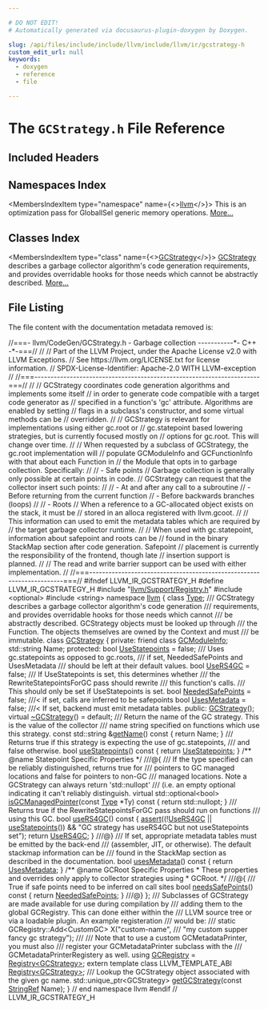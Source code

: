 ```yaml
---

# DO NOT EDIT!
# Automatically generated via docusaurus-plugin-doxygen by Doxygen.

slug: /api/files/include/include/llvm/include/llvm/ir/gcstrategy-h
custom_edit_url: null
keywords:
  - doxygen
  - reference
  - file

---
```





# The `GCStrategy.h` File Reference

<DoxygenPage pluginConfig={pluginConfig}>



## Included Headers

<IncludesList>
<IncludesListItem
  filePath="llvm/Support/Registry.h"
  permalink="/docs/api/files/include/include/llvm/include/llvm/support/registry-h"
  isLocal="true" />
<IncludesListItem
  filePath="optional"
  permalink=""
  isLocal="false" />
<IncludesListItem
  filePath="string"
  permalink=""
  isLocal="false" />
</IncludesList>

## Namespaces Index

<MembersIndex>

<MembersIndexItem
  type="namespace"
  name={<><a href="/docs/api/namespaces/llvm">llvm</a></>}>
This is an optimization pass for GlobalISel generic memory operations. <a href="/docs/api/namespaces/llvm/#details">More...</a>
</MembersIndexItem>

</MembersIndex>

## Classes Index

<MembersIndex>

<MembersIndexItem
  type="class"
  name={<><a href="/docs/api/classes/llvm/gcstrategy">GCStrategy</a></>}>
<a href="/docs/api/classes/llvm/gcstrategy">GCStrategy</a> describes a garbage collector algorithm&#39;s code generation requirements, and provides overridable hooks for those needs which cannot be abstractly described. <a href="/docs/api/classes/llvm/gcstrategy/#details">More...</a>
</MembersIndexItem>

</MembersIndex>


## File Listing

The file content with the documentation metadata removed is:

<ProgramListing>

<Link id="l00001" /><CodeLine lineNumber="1"><Highlight kind="comment">//===- llvm/CodeGen/GCStrategy.h - Garbage collection -----------&#42;- C++ -&#42;-===//</Highlight><Highlight kind="normal"></Highlight></CodeLine>
<Link id="l00002" /><CodeLine lineNumber="2"><Highlight kind="normal"></Highlight><Highlight kind="comment">//</Highlight><Highlight kind="normal"></Highlight></CodeLine>
<Link id="l00003" /><CodeLine lineNumber="3"><Highlight kind="normal"></Highlight><Highlight kind="comment">// Part of the LLVM Project, under the Apache License v2.0 with LLVM Exceptions.</Highlight><Highlight kind="normal"></Highlight></CodeLine>
<Link id="l00004" /><CodeLine lineNumber="4"><Highlight kind="normal"></Highlight><Highlight kind="comment">// See https://llvm.org/LICENSE.txt for license information.</Highlight><Highlight kind="normal"></Highlight></CodeLine>
<Link id="l00005" /><CodeLine lineNumber="5"><Highlight kind="normal"></Highlight><Highlight kind="comment">// SPDX-License-Identifier: Apache-2.0 WITH LLVM-exception</Highlight><Highlight kind="normal"></Highlight></CodeLine>
<Link id="l00006" /><CodeLine lineNumber="6"><Highlight kind="normal"></Highlight><Highlight kind="comment">//</Highlight><Highlight kind="normal"></Highlight></CodeLine>
<Link id="l00007" /><CodeLine lineNumber="7"><Highlight kind="normal"></Highlight><Highlight kind="comment">//===----------------------------------------------------------------------===//</Highlight><Highlight kind="normal"></Highlight></CodeLine>
<Link id="l00008" /><CodeLine lineNumber="8"><Highlight kind="normal"></Highlight><Highlight kind="comment">//</Highlight><Highlight kind="normal"></Highlight></CodeLine>
<Link id="l00009" /><CodeLine lineNumber="9"><Highlight kind="normal"></Highlight><Highlight kind="comment">// GCStrategy coordinates code generation algorithms and implements some itself</Highlight><Highlight kind="normal"></Highlight></CodeLine>
<Link id="l00010" /><CodeLine lineNumber="10"><Highlight kind="normal"></Highlight><Highlight kind="comment">// in order to generate code compatible with a target code generator as</Highlight><Highlight kind="normal"></Highlight></CodeLine>
<Link id="l00011" /><CodeLine lineNumber="11"><Highlight kind="normal"></Highlight><Highlight kind="comment">// specified in a function&#39;s &#39;gc&#39; attribute. Algorithms are enabled by setting</Highlight><Highlight kind="normal"></Highlight></CodeLine>
<Link id="l00012" /><CodeLine lineNumber="12"><Highlight kind="normal"></Highlight><Highlight kind="comment">// flags in a subclass&#39;s constructor, and some virtual methods can be</Highlight><Highlight kind="normal"></Highlight></CodeLine>
<Link id="l00013" /><CodeLine lineNumber="13"><Highlight kind="normal"></Highlight><Highlight kind="comment">// overridden.</Highlight><Highlight kind="normal"></Highlight></CodeLine>
<Link id="l00014" /><CodeLine lineNumber="14"><Highlight kind="normal"></Highlight><Highlight kind="comment">//</Highlight><Highlight kind="normal"></Highlight></CodeLine>
<Link id="l00015" /><CodeLine lineNumber="15"><Highlight kind="normal"></Highlight><Highlight kind="comment">// GCStrategy is relevant for implementations using either gc.root or</Highlight><Highlight kind="normal"></Highlight></CodeLine>
<Link id="l00016" /><CodeLine lineNumber="16"><Highlight kind="normal"></Highlight><Highlight kind="comment">// gc.statepoint based lowering strategies, but is currently focused mostly on</Highlight><Highlight kind="normal"></Highlight></CodeLine>
<Link id="l00017" /><CodeLine lineNumber="17"><Highlight kind="normal"></Highlight><Highlight kind="comment">// options for gc.root.  This will change over time.</Highlight><Highlight kind="normal"></Highlight></CodeLine>
<Link id="l00018" /><CodeLine lineNumber="18"><Highlight kind="normal"></Highlight><Highlight kind="comment">//</Highlight><Highlight kind="normal"></Highlight></CodeLine>
<Link id="l00019" /><CodeLine lineNumber="19"><Highlight kind="normal"></Highlight><Highlight kind="comment">// When requested by a subclass of GCStrategy, the gc.root implementation will</Highlight><Highlight kind="normal"></Highlight></CodeLine>
<Link id="l00020" /><CodeLine lineNumber="20"><Highlight kind="normal"></Highlight><Highlight kind="comment">// populate GCModuleInfo and GCFunctionInfo with that about each Function in</Highlight><Highlight kind="normal"></Highlight></CodeLine>
<Link id="l00021" /><CodeLine lineNumber="21"><Highlight kind="normal"></Highlight><Highlight kind="comment">// the Module that opts in to garbage collection.  Specifically:</Highlight><Highlight kind="normal"></Highlight></CodeLine>
<Link id="l00022" /><CodeLine lineNumber="22"><Highlight kind="normal"></Highlight><Highlight kind="comment">//</Highlight><Highlight kind="normal"></Highlight></CodeLine>
<Link id="l00023" /><CodeLine lineNumber="23"><Highlight kind="normal"></Highlight><Highlight kind="comment">// - Safe points</Highlight><Highlight kind="normal"></Highlight></CodeLine>
<Link id="l00024" /><CodeLine lineNumber="24"><Highlight kind="normal"></Highlight><Highlight kind="comment">//   Garbage collection is generally only possible at certain points in code.</Highlight><Highlight kind="normal"></Highlight></CodeLine>
<Link id="l00025" /><CodeLine lineNumber="25"><Highlight kind="normal"></Highlight><Highlight kind="comment">//   GCStrategy can request that the collector insert such points:</Highlight><Highlight kind="normal"></Highlight></CodeLine>
<Link id="l00026" /><CodeLine lineNumber="26"><Highlight kind="normal"></Highlight><Highlight kind="comment">//</Highlight><Highlight kind="normal"></Highlight></CodeLine>
<Link id="l00027" /><CodeLine lineNumber="27"><Highlight kind="normal"></Highlight><Highlight kind="comment">//     - At and after any call to a subroutine</Highlight><Highlight kind="normal"></Highlight></CodeLine>
<Link id="l00028" /><CodeLine lineNumber="28"><Highlight kind="normal"></Highlight><Highlight kind="comment">//     - Before returning from the current function</Highlight><Highlight kind="normal"></Highlight></CodeLine>
<Link id="l00029" /><CodeLine lineNumber="29"><Highlight kind="normal"></Highlight><Highlight kind="comment">//     - Before backwards branches (loops)</Highlight><Highlight kind="normal"></Highlight></CodeLine>
<Link id="l00030" /><CodeLine lineNumber="30"><Highlight kind="normal"></Highlight><Highlight kind="comment">//</Highlight><Highlight kind="normal"></Highlight></CodeLine>
<Link id="l00031" /><CodeLine lineNumber="31"><Highlight kind="normal"></Highlight><Highlight kind="comment">// - Roots</Highlight><Highlight kind="normal"></Highlight></CodeLine>
<Link id="l00032" /><CodeLine lineNumber="32"><Highlight kind="normal"></Highlight><Highlight kind="comment">//   When a reference to a GC-allocated object exists on the stack, it must be</Highlight><Highlight kind="normal"></Highlight></CodeLine>
<Link id="l00033" /><CodeLine lineNumber="33"><Highlight kind="normal"></Highlight><Highlight kind="comment">//   stored in an alloca registered with llvm.gcoot.</Highlight><Highlight kind="normal"></Highlight></CodeLine>
<Link id="l00034" /><CodeLine lineNumber="34"><Highlight kind="normal"></Highlight><Highlight kind="comment">//</Highlight><Highlight kind="normal"></Highlight></CodeLine>
<Link id="l00035" /><CodeLine lineNumber="35"><Highlight kind="normal"></Highlight><Highlight kind="comment">// This information can used to emit the metadata tables which are required by</Highlight><Highlight kind="normal"></Highlight></CodeLine>
<Link id="l00036" /><CodeLine lineNumber="36"><Highlight kind="normal"></Highlight><Highlight kind="comment">// the target garbage collector runtime.</Highlight><Highlight kind="normal"></Highlight></CodeLine>
<Link id="l00037" /><CodeLine lineNumber="37"><Highlight kind="normal"></Highlight><Highlight kind="comment">//</Highlight><Highlight kind="normal"></Highlight></CodeLine>
<Link id="l00038" /><CodeLine lineNumber="38"><Highlight kind="normal"></Highlight><Highlight kind="comment">// When used with gc.statepoint, information about safepoint and roots can be</Highlight><Highlight kind="normal"></Highlight></CodeLine>
<Link id="l00039" /><CodeLine lineNumber="39"><Highlight kind="normal"></Highlight><Highlight kind="comment">// found in the binary StackMap section after code generation.  Safepoint</Highlight><Highlight kind="normal"></Highlight></CodeLine>
<Link id="l00040" /><CodeLine lineNumber="40"><Highlight kind="normal"></Highlight><Highlight kind="comment">// placement is currently the responsibility of the frontend, though late</Highlight><Highlight kind="normal"></Highlight></CodeLine>
<Link id="l00041" /><CodeLine lineNumber="41"><Highlight kind="normal"></Highlight><Highlight kind="comment">// insertion support is planned.</Highlight><Highlight kind="normal"></Highlight></CodeLine>
<Link id="l00042" /><CodeLine lineNumber="42"><Highlight kind="normal"></Highlight><Highlight kind="comment">//</Highlight><Highlight kind="normal"></Highlight></CodeLine>
<Link id="l00043" /><CodeLine lineNumber="43"><Highlight kind="normal"></Highlight><Highlight kind="comment">// The read and write barrier support can be used with either implementation.</Highlight><Highlight kind="normal"></Highlight></CodeLine>
<Link id="l00044" /><CodeLine lineNumber="44"><Highlight kind="normal"></Highlight><Highlight kind="comment">//</Highlight><Highlight kind="normal"></Highlight></CodeLine>
<Link id="l00045" /><CodeLine lineNumber="45"><Highlight kind="normal"></Highlight><Highlight kind="comment">//===----------------------------------------------------------------------===//</Highlight><Highlight kind="normal"></Highlight></CodeLine>
<Link id="l00046" /><CodeLine lineNumber="46"><Highlight kind="normal"></Highlight></CodeLine>
<Link id="l00047" /><CodeLine lineNumber="47"><Highlight kind="normal"></Highlight><Highlight kind="preprocessor">#ifndef LLVM&#95;IR&#95;GCSTRATEGY&#95;H</Highlight><Highlight kind="normal"></Highlight></CodeLine>
<Link id="l00048" /><CodeLine lineNumber="48"><Highlight kind="normal"></Highlight><Highlight kind="preprocessor">#define LLVM&#95;IR&#95;GCSTRATEGY&#95;H</Highlight><Highlight kind="normal"></Highlight></CodeLine>
<Link id="l00049" /><CodeLine lineNumber="49"><Highlight kind="normal"></Highlight></CodeLine>
<Link id="l00050" /><CodeLine lineNumber="50"><Highlight kind="normal"></Highlight><Highlight kind="preprocessor">#include &quot;<a href="/docs/api/files/include/include/llvm/include/llvm/support/registry-h">llvm/Support/Registry.h</a>&quot;</Highlight><Highlight kind="normal"></Highlight></CodeLine>
<Link id="l00051" /><CodeLine lineNumber="51"><Highlight kind="normal"></Highlight><Highlight kind="preprocessor">#include &lt;optional&gt;</Highlight><Highlight kind="normal"></Highlight></CodeLine>
<Link id="l00052" /><CodeLine lineNumber="52"><Highlight kind="normal"></Highlight><Highlight kind="preprocessor">#include &lt;string&gt;</Highlight><Highlight kind="normal"></Highlight></CodeLine>
<Link id="l00053" /><CodeLine lineNumber="53"><Highlight kind="normal"></Highlight></CodeLine>
<Link id="l00054" /><CodeLine lineNumber="54"><Highlight kind="normal"></Highlight><Highlight kind="keyword">namespace </Highlight><Highlight kind="normal"><a href="/docs/api/namespaces/llvm">llvm</a> &#123;</Highlight></CodeLine>
<Link id="l00055" /><CodeLine lineNumber="55"><Highlight kind="normal"></Highlight></CodeLine>
<Link id="l00056" /><CodeLine lineNumber="56"><Highlight kind="normal"></Highlight><Highlight kind="keyword">class </Highlight><Highlight kind="normal"><a href="/docs/api/classes/llvm/type">Type</a>;</Highlight></CodeLine>
<Link id="l00057" /><CodeLine lineNumber="57"><Highlight kind="normal"></Highlight><Highlight kind="comment"></Highlight></CodeLine>
<Link id="l00058" /><CodeLine lineNumber="58"><Highlight kind="comment">/// GCStrategy describes a garbage collector algorithm&#39;s code generation</Highlight></CodeLine>
<Link id="l00059" /><CodeLine lineNumber="59"><Highlight kind="comment">/// requirements, and provides overridable hooks for those needs which cannot</Highlight></CodeLine>
<Link id="l00060" /><CodeLine lineNumber="60"><Highlight kind="comment">/// be abstractly described.  GCStrategy objects must be looked up through</Highlight></CodeLine>
<Link id="l00061" /><CodeLine lineNumber="61"><Highlight kind="comment">/// the Function.  The objects themselves are owned by the Context and must</Highlight></CodeLine>
<Link id="l00062" /><CodeLine lineNumber="62"><Highlight kind="comment">/// be immutable.</Highlight><Highlight kind="normal"></Highlight></CodeLine>
<Link id="l00063" /><CodeLine lineNumber="63" lineLink="/docs/api/classes/llvm/gcstrategy"><Highlight kind="normal"></Highlight><Highlight kind="keyword">class </Highlight><Highlight kind="normal"><a href="/docs/api/classes/llvm/gcstrategy/#abc5b7efa0f9360dac6bbd35ab553cb0d">GCStrategy</a> &#123;</Highlight></CodeLine>
<Link id="l00064" /><CodeLine lineNumber="64"><Highlight kind="normal"></Highlight><Highlight kind="keyword">private</Highlight><Highlight kind="normal">:</Highlight></CodeLine>
<Link id="l00065" /><CodeLine lineNumber="65" lineLink="/docs/api/classes/llvm/gcstrategy/#a5b0052c613569d8b1bd3b87a3e133423"><Highlight kind="normal">  </Highlight><Highlight kind="keyword">friend</Highlight><Highlight kind="normal"> </Highlight><Highlight kind="keyword">class </Highlight><Highlight kind="normal"><a href="/docs/api/classes/llvm/gcstrategy/#a5b0052c613569d8b1bd3b87a3e133423">GCModuleInfo</a>;</Highlight></CodeLine>
<Link id="l00066" /><CodeLine lineNumber="66"><Highlight kind="normal"></Highlight></CodeLine>
<Link id="l00067" /><CodeLine lineNumber="67"><Highlight kind="normal">  std::string Name;</Highlight></CodeLine>
<Link id="l00068" /><CodeLine lineNumber="68"><Highlight kind="normal"></Highlight></CodeLine>
<Link id="l00069" /><CodeLine lineNumber="69"><Highlight kind="normal"></Highlight><Highlight kind="keyword">protected</Highlight><Highlight kind="normal">:</Highlight></CodeLine>
<Link id="l00070" /><CodeLine lineNumber="70" lineLink="/docs/api/classes/llvm/gcstrategy/#a6d4b88865bc96bd6a93c3076e210af61"><Highlight kind="normal">  </Highlight><Highlight kind="keywordtype">bool</Highlight><Highlight kind="normal"> <a href="/docs/api/classes/llvm/gcstrategy/#a6d4b88865bc96bd6a93c3076e210af61">UseStatepoints</a> = </Highlight><Highlight kind="keyword">false</Highlight><Highlight kind="normal">; </Highlight><Highlight kind="comment">/// Uses gc.statepoints as opposed to gc.roots,</Highlight><Highlight kind="comment"></Highlight></CodeLine>
<Link id="l00071" /><CodeLine lineNumber="71"><Highlight kind="comment">                               /// if set, NeededSafePoints and UsesMetadata</Highlight></CodeLine>
<Link id="l00072" /><CodeLine lineNumber="72"><Highlight kind="comment">                               /// should be left at their default values.</Highlight><Highlight kind="normal"></Highlight></CodeLine>
<Link id="l00073" /><CodeLine lineNumber="73"><Highlight kind="normal"></Highlight></CodeLine>
<Link id="l00074" /><CodeLine lineNumber="74" lineLink="/docs/api/classes/llvm/gcstrategy/#a32c75ebeabf283b9a98b1b5641a2885e"><Highlight kind="normal">  </Highlight><Highlight kind="keywordtype">bool</Highlight><Highlight kind="normal"> <a href="/docs/api/classes/llvm/gcstrategy/#a32c75ebeabf283b9a98b1b5641a2885e">UseRS4GC</a> = </Highlight><Highlight kind="keyword">false</Highlight><Highlight kind="normal">; </Highlight><Highlight kind="comment">/// If UseStatepoints is set, this determines whether</Highlight><Highlight kind="comment"></Highlight></CodeLine>
<Link id="l00075" /><CodeLine lineNumber="75"><Highlight kind="comment">                         /// the RewriteStatepointsForGC pass should rewrite</Highlight></CodeLine>
<Link id="l00076" /><CodeLine lineNumber="76"><Highlight kind="comment">                         /// this function&#39;s calls.</Highlight></CodeLine>
<Link id="l00077" /><CodeLine lineNumber="77"><Highlight kind="comment">                         /// This should only be set if UseStatepoints is set.</Highlight><Highlight kind="normal"></Highlight></CodeLine>
<Link id="l00078" /><CodeLine lineNumber="78"><Highlight kind="normal"></Highlight></CodeLine>
<Link id="l00079" /><CodeLine lineNumber="79" lineLink="/docs/api/classes/llvm/gcstrategy/#a876df2ee9b43a6e37c7e25cdbc5ee458"><Highlight kind="normal">  </Highlight><Highlight kind="keywordtype">bool</Highlight><Highlight kind="normal"> <a href="/docs/api/classes/llvm/gcstrategy/#a876df2ee9b43a6e37c7e25cdbc5ee458">NeededSafePoints</a> = </Highlight><Highlight kind="keyword">false</Highlight><Highlight kind="normal">;    </Highlight><Highlight kind="comment">///&lt; if set, calls are inferred to be safepoints</Highlight><Highlight kind="normal"></Highlight></CodeLine>
<Link id="l00080" /><CodeLine lineNumber="80" lineLink="/docs/api/classes/llvm/gcstrategy/#a5d53780e41b87b0b8cb0e4a822f38281"><Highlight kind="normal">  </Highlight><Highlight kind="keywordtype">bool</Highlight><Highlight kind="normal"> <a href="/docs/api/classes/llvm/gcstrategy/#a5d53780e41b87b0b8cb0e4a822f38281">UsesMetadata</a> = </Highlight><Highlight kind="keyword">false</Highlight><Highlight kind="normal">;     </Highlight><Highlight kind="comment">///&lt; If set, backend must emit metadata tables.</Highlight><Highlight kind="normal"></Highlight></CodeLine>
<Link id="l00081" /><CodeLine lineNumber="81"><Highlight kind="normal"></Highlight></CodeLine>
<Link id="l00082" /><CodeLine lineNumber="82"><Highlight kind="normal"></Highlight><Highlight kind="keyword">public</Highlight><Highlight kind="normal">:</Highlight></CodeLine>
<Link id="l00083" /><CodeLine lineNumber="83" lineLink="/docs/api/classes/llvm/gcstrategy/#abc5b7efa0f9360dac6bbd35ab553cb0d"><Highlight kind="normal">  <a href="/docs/api/classes/llvm/gcstrategy/#abc5b7efa0f9360dac6bbd35ab553cb0d">GCStrategy</a>();</Highlight></CodeLine>
<Link id="l00084" /><CodeLine lineNumber="84" lineLink="/docs/api/classes/llvm/gcstrategy/#aed755642573059053607d5642eb99da9"><Highlight kind="normal">  </Highlight><Highlight kind="keyword">virtual</Highlight><Highlight kind="normal"> <a href="/docs/api/classes/llvm/gcstrategy/#aed755642573059053607d5642eb99da9">~GCStrategy</a>() = </Highlight><Highlight kind="keywordflow">default</Highlight><Highlight kind="normal">;</Highlight></CodeLine>
<Link id="l00085" /><CodeLine lineNumber="85"><Highlight kind="normal"></Highlight><Highlight kind="comment"></Highlight></CodeLine>
<Link id="l00086" /><CodeLine lineNumber="86"><Highlight kind="comment">  /// Return the name of the GC strategy.  This is the value of the collector</Highlight></CodeLine>
<Link id="l00087" /><CodeLine lineNumber="87"><Highlight kind="comment">  /// name string specified on functions which use this strategy.</Highlight><Highlight kind="normal"></Highlight></CodeLine>
<Link id="l00088" /><CodeLine lineNumber="88" lineLink="/docs/api/classes/llvm/gcstrategy/#ae253aa14fb9f8582e089850f07616599"><Highlight kind="normal">  </Highlight><Highlight kind="keyword">const</Highlight><Highlight kind="normal"> std::string &amp;<a href="/docs/api/classes/llvm/gcstrategy/#ae253aa14fb9f8582e089850f07616599">getName</a>()</Highlight><Highlight kind="keyword"> const </Highlight><Highlight kind="normal">&#123; </Highlight><Highlight kind="keywordflow">return</Highlight><Highlight kind="normal"> Name; &#125;</Highlight></CodeLine>
<Link id="l00089" /><CodeLine lineNumber="89"><Highlight kind="normal"></Highlight><Highlight kind="comment"></Highlight></CodeLine>
<Link id="l00090" /><CodeLine lineNumber="90"><Highlight kind="comment">  /// Returns true if this strategy is expecting the use of gc.statepoints,</Highlight></CodeLine>
<Link id="l00091" /><CodeLine lineNumber="91"><Highlight kind="comment">  /// and false otherwise.</Highlight><Highlight kind="normal"></Highlight></CodeLine>
<Link id="l00092" /><CodeLine lineNumber="92" lineLink="/docs/api/classes/llvm/gcstrategy/#a7b2fe86699990ff4cec0233e3daf651d"><Highlight kind="normal">  </Highlight><Highlight kind="keywordtype">bool</Highlight><Highlight kind="normal"> <a href="/docs/api/classes/llvm/gcstrategy/#a7b2fe86699990ff4cec0233e3daf651d">useStatepoints</a>()</Highlight><Highlight kind="keyword"> const </Highlight><Highlight kind="normal">&#123; </Highlight><Highlight kind="keywordflow">return</Highlight><Highlight kind="normal"> <a href="/docs/api/classes/llvm/gcstrategy/#a6d4b88865bc96bd6a93c3076e210af61">UseStatepoints</a>; &#125;</Highlight></CodeLine>
<Link id="l00093" /><CodeLine lineNumber="93"><Highlight kind="normal"></Highlight><Highlight kind="comment"></Highlight></CodeLine>
<Link id="l00094" /><CodeLine lineNumber="94"><Highlight kind="comment">  /&#42;&#42; @name Statepoint Specific Properties &#42;/</Highlight><Highlight kind="comment"></Highlight></CodeLine>
<Link id="l00095" /><CodeLine lineNumber="95"><Highlight kind="comment">  ///@&#123;</Highlight><Highlight kind="normal"></Highlight></CodeLine>
<Link id="l00096" /><CodeLine lineNumber="96"><Highlight kind="normal"></Highlight><Highlight kind="comment"></Highlight></CodeLine>
<Link id="l00097" /><CodeLine lineNumber="97"><Highlight kind="comment">  /// If the type specified can be reliably distinguished, returns true for</Highlight></CodeLine>
<Link id="l00098" /><CodeLine lineNumber="98"><Highlight kind="comment">  /// pointers to GC managed locations and false for pointers to non-GC</Highlight></CodeLine>
<Link id="l00099" /><CodeLine lineNumber="99"><Highlight kind="comment">  /// managed locations.  Note a GCStrategy can always return &#39;std::nullopt&#39;</Highlight></CodeLine>
<Link id="l00100" /><CodeLine lineNumber="100"><Highlight kind="comment">  /// (i.e. an empty optional indicating it can&#39;t reliably distinguish.</Highlight><Highlight kind="normal"></Highlight></CodeLine>
<Link id="l00101" /><CodeLine lineNumber="101" lineLink="/docs/api/classes/llvm/gcstrategy/#a6bbb5320403c4748de766cc6efc5e55e"><Highlight kind="normal">  </Highlight><Highlight kind="keyword">virtual</Highlight><Highlight kind="normal"> std::optional&lt;bool&gt; <a href="/docs/api/classes/llvm/gcstrategy/#a6bbb5320403c4748de766cc6efc5e55e">isGCManagedPointer</a>(</Highlight><Highlight kind="keyword">const</Highlight><Highlight kind="normal"> <a href="/docs/api/classes/llvm/type">Type</a> &#42;Ty)</Highlight><Highlight kind="keyword"> const </Highlight><Highlight kind="normal">&#123;</Highlight></CodeLine>
<Link id="l00102" /><CodeLine lineNumber="102"><Highlight kind="normal">    </Highlight><Highlight kind="keywordflow">return</Highlight><Highlight kind="normal"> std::nullopt;</Highlight></CodeLine>
<Link id="l00103" /><CodeLine lineNumber="103"><Highlight kind="normal">  &#125;</Highlight></CodeLine>
<Link id="l00104" /><CodeLine lineNumber="104"><Highlight kind="normal"></Highlight><Highlight kind="comment"></Highlight></CodeLine>
<Link id="l00105" /><CodeLine lineNumber="105"><Highlight kind="comment">  /// Returns true if the RewriteStatepointsForGC pass should run on functions</Highlight></CodeLine>
<Link id="l00106" /><CodeLine lineNumber="106"><Highlight kind="comment">  /// using this GC.</Highlight><Highlight kind="normal"></Highlight></CodeLine>
<Link id="l00107" /><CodeLine lineNumber="107" lineLink="/docs/api/classes/llvm/gcstrategy/#a86859e2cfd56ae04d6baef2f512e22fd"><Highlight kind="normal">  </Highlight><Highlight kind="keywordtype">bool</Highlight><Highlight kind="normal"> <a href="/docs/api/classes/llvm/gcstrategy/#a86859e2cfd56ae04d6baef2f512e22fd">useRS4GC</a>()</Highlight><Highlight kind="keyword"> const </Highlight><Highlight kind="normal">&#123;</Highlight></CodeLine>
<Link id="l00108" /><CodeLine lineNumber="108"><Highlight kind="normal">    <a href="/docs/api/files/lib/lib/target/lib/target/amdgpu/silowercontrolflow-cpp/#a4868c5d81c5ccc98c47aeab6244346a0">assert</a>((!<a href="/docs/api/classes/llvm/gcstrategy/#a32c75ebeabf283b9a98b1b5641a2885e">UseRS4GC</a> || <a href="/docs/api/classes/llvm/gcstrategy/#a7b2fe86699990ff4cec0233e3daf651d">useStatepoints</a>()) &amp;&amp;</Highlight></CodeLine>
<Link id="l00109" /><CodeLine lineNumber="109"><Highlight kind="normal">           </Highlight><Highlight kind="stringliteral">&quot;GC strategy has useRS4GC but not useStatepoints set&quot;</Highlight><Highlight kind="normal">);</Highlight></CodeLine>
<Link id="l00110" /><CodeLine lineNumber="110"><Highlight kind="normal">    </Highlight><Highlight kind="keywordflow">return</Highlight><Highlight kind="normal"> <a href="/docs/api/classes/llvm/gcstrategy/#a32c75ebeabf283b9a98b1b5641a2885e">UseRS4GC</a>;</Highlight></CodeLine>
<Link id="l00111" /><CodeLine lineNumber="111"><Highlight kind="normal">  &#125;</Highlight></CodeLine>
<Link id="l00112" /><CodeLine lineNumber="112"><Highlight kind="normal"></Highlight><Highlight kind="comment"></Highlight></CodeLine>
<Link id="l00113" /><CodeLine lineNumber="113"><Highlight kind="comment">  ///@&#125;</Highlight><Highlight kind="normal"></Highlight></CodeLine>
<Link id="l00114" /><CodeLine lineNumber="114"><Highlight kind="normal"></Highlight><Highlight kind="comment"></Highlight></CodeLine>
<Link id="l00115" /><CodeLine lineNumber="115"><Highlight kind="comment">  /// If set, appropriate metadata tables must be emitted by the back-end</Highlight></CodeLine>
<Link id="l00116" /><CodeLine lineNumber="116"><Highlight kind="comment">  /// (assembler, JIT, or otherwise). The default stackmap information can be</Highlight></CodeLine>
<Link id="l00117" /><CodeLine lineNumber="117"><Highlight kind="comment">  /// found in the StackMap section as described in the documentation.</Highlight><Highlight kind="normal"></Highlight></CodeLine>
<Link id="l00118" /><CodeLine lineNumber="118" lineLink="/docs/api/classes/llvm/gcstrategy/#a79b51aca35066f7e941e54bb504d8755"><Highlight kind="normal">  </Highlight><Highlight kind="keywordtype">bool</Highlight><Highlight kind="normal"> <a href="/docs/api/classes/llvm/gcstrategy/#a79b51aca35066f7e941e54bb504d8755">usesMetadata</a>()</Highlight><Highlight kind="keyword"> const </Highlight><Highlight kind="normal">&#123; </Highlight><Highlight kind="keywordflow">return</Highlight><Highlight kind="normal"> <a href="/docs/api/classes/llvm/gcstrategy/#a5d53780e41b87b0b8cb0e4a822f38281">UsesMetadata</a>; &#125;</Highlight></CodeLine>
<Link id="l00119" /><CodeLine lineNumber="119"><Highlight kind="normal"></Highlight><Highlight kind="comment"></Highlight></CodeLine>
<Link id="l00120" /><CodeLine lineNumber="120"><Highlight kind="comment">  /&#42;&#42; @name GCRoot Specific Properties</Highlight></CodeLine>
<Link id="l00121" /><CodeLine lineNumber="121"><Highlight kind="comment">   &#42; These properties and overrides only apply to collector strategies using</Highlight></CodeLine>
<Link id="l00122" /><CodeLine lineNumber="122"><Highlight kind="comment">   &#42; GCRoot.</Highlight></CodeLine>
<Link id="l00123" /><CodeLine lineNumber="123"><Highlight kind="comment">   &#42;/</Highlight><Highlight kind="comment"></Highlight></CodeLine>
<Link id="l00124" /><CodeLine lineNumber="124"><Highlight kind="comment">  ///@&#123;</Highlight><Highlight kind="normal"></Highlight></CodeLine>
<Link id="l00125" /><CodeLine lineNumber="125"><Highlight kind="normal"></Highlight><Highlight kind="comment"></Highlight></CodeLine>
<Link id="l00126" /><CodeLine lineNumber="126"><Highlight kind="comment">  /// True if safe points need to be inferred on call sites</Highlight><Highlight kind="normal"></Highlight></CodeLine>
<Link id="l00127" /><CodeLine lineNumber="127" lineLink="/docs/api/classes/llvm/gcstrategy/#a80ea3bc520b9a03eae28fc6857a79f24"><Highlight kind="normal">  </Highlight><Highlight kind="keywordtype">bool</Highlight><Highlight kind="normal"> <a href="/docs/api/classes/llvm/gcstrategy/#a80ea3bc520b9a03eae28fc6857a79f24">needsSafePoints</a>()</Highlight><Highlight kind="keyword"> const </Highlight><Highlight kind="normal">&#123; </Highlight><Highlight kind="keywordflow">return</Highlight><Highlight kind="normal"> <a href="/docs/api/classes/llvm/gcstrategy/#a876df2ee9b43a6e37c7e25cdbc5ee458">NeededSafePoints</a>; &#125;</Highlight></CodeLine>
<Link id="l00128" /><CodeLine lineNumber="128"><Highlight kind="normal"></Highlight><Highlight kind="comment"></Highlight></CodeLine>
<Link id="l00129" /><CodeLine lineNumber="129"><Highlight kind="comment">  ///@&#125;</Highlight><Highlight kind="normal"></Highlight></CodeLine>
<Link id="l00130" /><CodeLine lineNumber="130"><Highlight kind="normal">&#125;;</Highlight></CodeLine>
<Link id="l00131" /><CodeLine lineNumber="131"><Highlight kind="normal"></Highlight><Highlight kind="comment"></Highlight></CodeLine>
<Link id="l00132" /><CodeLine lineNumber="132"><Highlight kind="comment">/// Subclasses of GCStrategy are made available for use during compilation by</Highlight></CodeLine>
<Link id="l00133" /><CodeLine lineNumber="133"><Highlight kind="comment">/// adding them to the global GCRegistry.  This can done either within the</Highlight></CodeLine>
<Link id="l00134" /><CodeLine lineNumber="134"><Highlight kind="comment">/// LLVM source tree or via a loadable plugin.  An example registeration</Highlight></CodeLine>
<Link id="l00135" /><CodeLine lineNumber="135"><Highlight kind="comment">/// would be:</Highlight></CodeLine>
<Link id="l00136" /><CodeLine lineNumber="136"><Highlight kind="comment">/// static GCRegistry::Add&lt;CustomGC&gt; X(&quot;custom-name&quot;,</Highlight></CodeLine>
<Link id="l00137" /><CodeLine lineNumber="137"><Highlight kind="comment">///        &quot;my custom supper fancy gc strategy&quot;);</Highlight></CodeLine>
<Link id="l00138" /><CodeLine lineNumber="138"><Highlight kind="comment">///</Highlight></CodeLine>
<Link id="l00139" /><CodeLine lineNumber="139"><Highlight kind="comment">/// Note that to use a custom GCMetadataPrinter, you must also</Highlight></CodeLine>
<Link id="l00140" /><CodeLine lineNumber="140"><Highlight kind="comment">/// register your GCMetadataPrinter subclass with the</Highlight></CodeLine>
<Link id="l00141" /><CodeLine lineNumber="141"><Highlight kind="comment">/// GCMetadataPrinterRegistery as well.</Highlight><Highlight kind="normal"></Highlight></CodeLine>
<Link id="l00142" /><CodeLine lineNumber="142" lineLink="/docs/api/namespaces/llvm/#a1eb8b495122b2f5f1a34d10615fb4578"><Highlight kind="normal"></Highlight><Highlight kind="keyword">using </Highlight><Highlight kind="normal"><a href="/docs/api/namespaces/llvm/#a1eb8b495122b2f5f1a34d10615fb4578">GCRegistry</a> = <a href="/docs/api/classes/llvm/registry">Registry&lt;GCStrategy&gt;</a>;</Highlight></CodeLine>
<Link id="l00143" /><CodeLine lineNumber="143"><Highlight kind="normal"></Highlight></CodeLine>
<Link id="l00144" /><CodeLine lineNumber="144"><Highlight kind="normal"></Highlight><Highlight kind="keyword">extern</Highlight><Highlight kind="normal"> </Highlight><Highlight kind="keyword">template</Highlight><Highlight kind="normal"> </Highlight><Highlight kind="keyword">class </Highlight><Highlight kind="normal">LLVM&#95;TEMPLATE&#95;ABI <a href="/docs/api/classes/llvm/registry">Registry&lt;GCStrategy&gt;</a>;</Highlight></CodeLine>
<Link id="l00145" /><CodeLine lineNumber="145"><Highlight kind="normal"></Highlight><Highlight kind="comment"></Highlight></CodeLine>
<Link id="l00146" /><CodeLine lineNumber="146"><Highlight kind="comment">/// Lookup the GCStrategy object associated with the given gc name.</Highlight><Highlight kind="normal"></Highlight></CodeLine>
<Link id="l00147" /><CodeLine lineNumber="147"><Highlight kind="normal">std::unique&#95;ptr&lt;GCStrategy&gt; <a href="/docs/api/namespaces/llvm/#ac94cf747f5fb3d8bef69ba5168873f55">getGCStrategy</a>(</Highlight><Highlight kind="keyword">const</Highlight><Highlight kind="normal"> <a href="/docs/api/classes/llvm/stringref">StringRef</a> Name);</Highlight></CodeLine>
<Link id="l00148" /><CodeLine lineNumber="148"><Highlight kind="normal"></Highlight></CodeLine>
<Link id="l00149" /><CodeLine lineNumber="149"><Highlight kind="normal">&#125; </Highlight><Highlight kind="comment">// end namespace llvm</Highlight><Highlight kind="normal"></Highlight></CodeLine>
<Link id="l00150" /><CodeLine lineNumber="150"><Highlight kind="normal"></Highlight></CodeLine>
<Link id="l00151" /><CodeLine lineNumber="151"><Highlight kind="normal"></Highlight><Highlight kind="preprocessor">#endif </Highlight><Highlight kind="comment">// LLVM&#95;IR&#95;GCSTRATEGY&#95;H</Highlight><Highlight kind="normal"></Highlight></CodeLine>

</ProgramListing>

</DoxygenPage>
